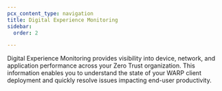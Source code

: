 ```yaml
---
pcx_content_type: navigation
title: Digital Experience Monitoring
sidebar:
  order: 2

---
```



Digital Experience Monitoring provides visibility into device, network, and application performance across your Zero Trust organization.  This information enables you to understand the state of your WARP client deployment and quickly resolve issues impacting end-user productivity.

<DirectoryListing />
